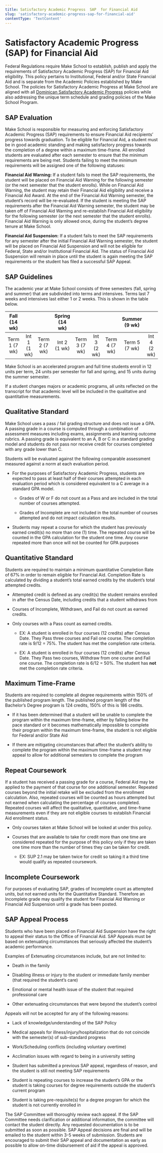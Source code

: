 ```yaml
---
title: Satisfactory Academic Progress  SAP  for Financial Aid
slug: 'satisfactory-academic-progress-sap-for-financial-aid'
contentType: 'TextContent'
---
```


# Satisfactory Academic Progress (SAP) for Financial Aid

Federal Regulations require Make School to establish, publish and apply the requirements of
Satisfactory Academic Progress (SAP) for Financial Aid eligibility. This policy pertains to
Institutional, Federal and/or State Financial Aid and is separate from the Academic Policies
established by Make School. The policies for Satisfactory Academic Progress at Make School are
aligned with all
[Dominican Satisfactory Academic Progress](https://www.dominican.edu/admissions/tuition-and-financial-aid/financial-aid-policies/satisfactory-academic-progress)
policies while also addressing the unique term schedule and grading policies of the Make School
Program.

## SAP Evaluation

Make School is responsible for measuring and enforcing Satisfactory Academic Progress (SAP)
requirements to ensure Financial Aid recipients’ progress towards graduation. To be eligible for
Financial Aid, a student must be in good academic standing and making satisfactory progress towards
the completion of a degree within a maximum time-frame. All enrolled students are evaluated after
each semester to ensure that the minimum requirements are being met. Students failing to meet the
minimum requirements will be assigned one of the following statuses:

**Financial Aid Warning:** If a student fails to meet the SAP requirements, the student will be
placed on Financial Aid Warning for the following semester (or the next semester that the student
enrolls). While on Financial Aid Warning, the student may retain their Financial Aid eligibility and
receive a Financial Aid Award. At the end of the Financial Aid Warning semester, the student’s
record will be re-evaluated. If the student is meeting the SAP requirements after the Financial Aid
Warning semester, the student may be taken off of Financial Aid Warning and re-establish Financial
Aid eligibility for the following semester (or the next semester that the student enrolls).
Financial Aid Warning is only allowed once, during the student’s degree tenure at Make School.

**Financial Aid Suspension:** If a student fails to meet the SAP requirements for any semester after
the initial Financial Aid Warning semester, the student will be placed on Financial Aid Suspension
and will not be eligible for Federal, State and/or Institutional Financial Aid. The status of
Financial Aid Suspension will remain in place until the student is again meeting the SAP
requirements or the student has filed a successful SAP Appeal.

## SAP Guidelines

The academic year at Make School consists of three semesters (fall, spring and summer) that are
subdivided into terms and intensives. Terms last 7 weeks and intensives last either 1 or 2 weeks.
This is shown in the table below.

| Fall (14 wk)  |              |               | Spring (14 wk) |               |              |               | Summer (9 wk) |              |
| :-----------: | :----------: | :-----------: | :------------: | :-----------: | :----------: | :-----------: | :-----------: | :----------: |
| Term 1 (7 wk) | Int 1 (1 wk) | Term 2 (7 wk) |  Int 2 (1 wk)  | Term 3 (7 wk) | Int 3 (2 wk) | Term 4 (7 wk) | Term 5 (7 wk) | Int 4 (2 wk) |

Make School is an accelerated program and full time students enroll in 12 units per term, 24 units
per semester for fall and spring, and 15 units during the summer semester.

If a student changes majors or academic programs, all units reflected on the transcript for that
academic level will be included in the qualitative and quantitative measurements.

## Qualitative Standard

Make School uses a pass / fail grading structure and does not issue a GPA. A passing grade in a
course is computed through a combination of assessment measures including exams, assignments and
learning outcome rubrics. A passing grade is equivalent to an A, B or C in a standard grading model
and students do not pass nor receive credit for courses completed with any grade lower than C.

Students will be evaluated against the following comparable assessment measured against a norm at
each evaluation period.

- For the purposes of Satisfactory Academic Progress, students are expected to pass at least half of
  their courses attempted in each evaluation period which is considered equivalent to a C average in
  a standard GPA model.

  - Grades of W or F do not count as a Pass and are included in the total number of courses
    attempted.

  - Grades of Incomplete are not included in the total number of courses attempted and do not impact
    calculation results.

- Students may repeat a course for which the student has previously earned credit(s) no more than
  one (1) time. The repeated course will be counted in the GPA calculation for the student one time.
  Any course repeated more than once will not be counted for GPA purposes

## Quantitative Standard

Students are required to maintain a minimum quantitative Completion Rate of 67% in order to remain
eligible for Financial Aid. Completion Rate is calculated by dividing a student’s total earned
credits by the student’s total attempted credits.

- Attempted credit is defined as any credit(s) the student remains enrolled in after the Census
  Date, including credits that a student withdraws from

- Courses of Incomplete, Withdrawn, and Fail do not count as earned credits.

- Only courses with a Pass count as earned credits.

  - EX: A student is enrolled in four courses (12 credits) after Census Date. They Pass three
    courses and Fail one course. The completion rate is 9/12 = 75%. The student has met the
    completion rate criteria.

  - EX: A student is enrolled in four courses (12 credits) after Census Date. They Pass two courses,
    Withdraw from one course and Fail one course. The completion rate is 6/12 = 50%. The student has
    **not** met the completion rate criteria.

## Maximum Time-Frame

Students are required to complete all degree requirements within 150% of the published program
length. The published program length of the Bachelor’s Degree program is 124 credits, 150% of this
is 186 credits.

- If it has been determined that a student will be unable to complete the program within the maximum
  time-frame, either by falling below the pace standard or it becomes mathematically impossible to
  complete their program within the maximum time-frame, the student is not eligible for Federal
  and/or State Aid

- If there are mitigating circumstances that affect the student’s ability to complete the program
  within the maximum time-frame a student may appeal to allow for additional semesters to complete
  the program

## Repeat Coursework

If a student has received a passing grade for a course, Federal Aid may be applied to the payment of
that course for one additional semester. Repeated courses beyond the initial retake will be excluded
from the enrollment calculation. Also, repeated courses will be counted as hours attempted but not
earned when calculating the percentage of courses completed. Repeated courses will affect the
qualitative, quantitative, and time-frame measurements even if they are not eligible courses to
establish Financial Aid enrollment status.

- Only courses taken at Make School will be looked at under this policy.

- Courses that are available to take for credit more than one time are considered repeated for the
  purpose of this policy only if they are taken one time more than the number of times they can be
  taken for credit.

  - EX: SUP 2.1 may be taken twice for credit so taking it a third time would qualify as repeated
    coursework.

## Incomplete Coursework

For purposes of evaluating SAP, grades of Incomplete count as attempted units, but not earned units
for the Quantitative Standard. Therefore an Incomplete grade may qualify the student for Financial
Aid Warning or Financial Aid Suspension until a grade has been posted.

## SAP Appeal Process

Students who have been placed on Financial Aid Suspension have the right to appeal their status to
the Office of Financial Aid. SAP Appeals must be based on extenuating circumstances that seriously
affected the student’s academic performance.

Examples of Extenuating circumstances include, but are not limited to:

- Death in the family

- Disabling illness or injury to the student or immediate family member (that required the student’s
  care)

- Emotional or mental health issue of the student that required professional care

- Other extenuating circumstances that were beyond the student’s control

Appeals will not be accepted for any of the following reasons:

- Lack of knowledge/understanding of the SAP Policy

- Medical appeals for illness/injury/hospitalization that do not coincide with the semester(s) of
  sub-standard progress

- Work/Scheduling conflicts (including voluntary overtime)

- Acclimation issues with regard to being in a university setting

- Student has submitted a previous SAP appeal, regardless of reason, and the student is still not
  meeting SAP requirements

- Student is repeating courses to increase the student’s GPA or the student is taking courses for
  degree requirements outside the student’s current program

- Student is taking pre-requisite(s) for a degree program for which the student is not currently
  enrolled in

The SAP Committee will thoroughly review each appeal. If the SAP Committee needs clarification or
additional information, the committee will contact the student directly. Any requested documentation
is to be submitted as soon as possible. SAP Appeal decisions are final and will be emailed to the
student within 3-5 weeks of submission. Students are encouraged to submit their SAP appeal and
documentation as early as possible to allow on-time disbursement of aid if the appeal is approved.
